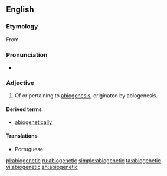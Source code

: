 ==English==

===Etymology===
From {{etyl|NL.|en}} {{term|abiogenesis}}.

===Pronunciation===
* {{a|US}} {{IPA|/ˌeɪ.bai.oʊ.dʒɛˈnət.ɪk/|lang=en}}

===Adjective===
{{en-adj|?}}

# {{context|biology|lang=en}} Of or pertaining to [[abiogenesis]], originated by abiogenesis.

====Derived terms====
* [[abiogenetically]]

====Translations====
{{trans-top|pertaining to or originated by abiogenesis}}
* Portuguese: {{t|pt|abiogenético}}
{{trans-mid}}
{{trans-bottom}}

[[pl:abiogenetic]]
[[ru:abiogenetic]]
[[simple:abiogenetic]]
[[ta:abiogenetic]]
[[vi:abiogenetic]]
[[zh:abiogenetic]]